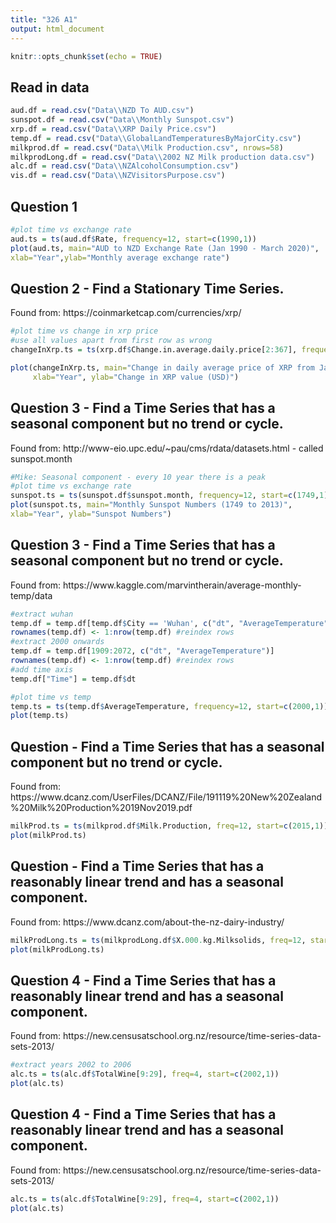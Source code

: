 ```yaml
---
title: "326 A1"
output: html_document
---
```


```r
knitr::opts_chunk$set(echo = TRUE)
```
## Read in data
```r
aud.df = read.csv("Data\\NZD To AUD.csv")
sunspot.df = read.csv("Data\\Monthly Sunspot.csv")
xrp.df = read.csv("Data\\XRP Daily Price.csv")
temp.df = read.csv("Data\\GlobalLandTemperaturesByMajorCity.csv")
milkprod.df = read.csv("Data\\Milk Production.csv", nrows=58)
milkprodLong.df = read.csv("Data\\2002 NZ Milk production data.csv")
alc.df = read.csv("Data\\NZAlcoholConsumption.csv")
vis.df = read.csv("Data\\NZVisitorsPurpose.csv")
```

## Question 1
```r
#plot time vs exchange rate
aud.ts = ts(aud.df$Rate, frequency=12, start=c(1990,1))
plot(aud.ts, main="AUD to NZD Exchange Rate (Jan 1990 - March 2020)", 
xlab="Year",ylab="Monthly average exchange rate")
```
## Question 2 - Find a Stationary Time Series.
Found from: https://coinmarketcap.com/currencies/xrp/
```r
#plot time vs change in xrp price 
#use all values apart from first row as wrong 
changeInXrp.ts = ts(xrp.df$Change.in.average.daily.price[2:367], frequency=365, start=c(2019,2))

plot(changeInXrp.ts, main="Change in daily average price of XRP from Jan 2019 to Jan 2020",
     xlab="Year", ylab="Change in XRP value (USD)")


```


## Question 3 - Find a Time Series that has a seasonal component but no trend or cycle.
Found from: http://www-eio.upc.edu/~pau/cms/rdata/datasets.html - called sunspot.month
```r
#Mike: Seasonal component - every 10 year there is a peak
#plot time vs exchange rate
sunspot.ts = ts(sunspot.df$sunspot.month, frequency=12, start=c(1749,1))
plot(sunspot.ts, main="Monthly Sunspot Numbers (1749 to 2013)", 
xlab="Year", ylab="Sunspot Numbers")
```

## Question 3 - Find a Time Series that has a seasonal component but no trend or cycle.
Found from: https://www.kaggle.com/marvintherain/average-monthly-temp/data
```r
#extract wuhan 
temp.df = temp.df[temp.df$City == 'Wuhan', c("dt", "AverageTemperature")]
rownames(temp.df) <- 1:nrow(temp.df) #reindex rows 
#extract 2000 onwards
temp.df = temp.df[1909:2072, c("dt", "AverageTemperature")]
rownames(temp.df) <- 1:nrow(temp.df) #reindex rows 
#add time axis
temp.df["Time"] = temp.df$dt

#plot time vs temp
temp.ts = ts(temp.df$AverageTemperature, frequency=12, start=c(2000,1))
plot(temp.ts)
```
## Question  - Find a Time Series that has a seasonal component but no trend or cycle. 
Found from: https://www.dcanz.com/UserFiles/DCANZ/File/191119%20New%20Zealand%20Milk%20Production%2019Nov2019.pdf
```r
milkProd.ts = ts(milkprod.df$Milk.Production, freq=12, start=c(2015,1))
plot(milkProd.ts)
```

## Question  - Find a Time Series that has a reasonably linear trend and has a seasonal component. 
Found from: https://www.dcanz.com/about-the-nz-dairy-industry/
```r
milkProdLong.ts = ts(milkprodLong.df$X.000.kg.Milksolids, freq=12, start=c(2003,6))
plot(milkProdLong.ts)
```

## Question 4 - Find a Time Series that has a reasonably linear trend and has a seasonal component. 
Found from: https://new.censusatschool.org.nz/resource/time-series-data-sets-2013/
```r
#extract years 2002 to 2006
alc.ts = ts(alc.df$TotalWine[9:29], freq=4, start=c(2002,1))
plot(alc.ts)
```
## Question 4 - Find a Time Series that has a reasonably linear trend and has a seasonal component. 
Found from: https://new.censusatschool.org.nz/resource/time-series-data-sets-2013/
```r

alc.ts = ts(alc.df$TotalWine[9:29], freq=4, start=c(2002,1))
plot(alc.ts)
```